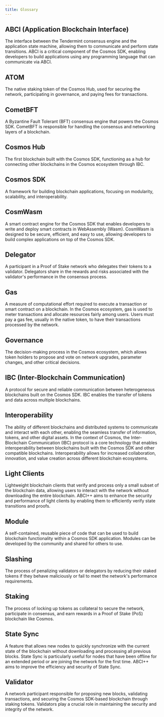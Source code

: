 ```yaml
---
title: Glossary
---
```


## ABCI (Application Blockchain Interface)

The interface between the Tendermint consensus engine and the application state machine, allowing them to communicate and perform state transitions. ABCI is a critical component of the Cosmos SDK, enabling developers to build applications using any programming language that can communicate via ABCI.

## ATOM

The native staking token of the Cosmos Hub, used for securing the network, participating in governance, and paying fees for transactions.

## CometBFT

A Byzantine Fault Tolerant (BFT) consensus engine that powers the Cosmos SDK. CometBFT is responsible for handling the consensus and networking layers of a blockchain.

## Cosmos Hub

The first blockchain built with the Cosmos SDK, functioning as a hub for connecting other blockchains in the Cosmos ecosystem through IBC.

## Cosmos SDK

A framework for building blockchain applications, focusing on modularity, scalability, and interoperability.

## CosmWasm

A smart contract engine for the Cosmos SDK that enables developers to write and deploy smart contracts in WebAssembly (Wasm). CosmWasm is designed to be secure, efficient, and easy to use, allowing developers to build complex applications on top of the Cosmos SDK.

## Delegator

A participant in a Proof of Stake network who delegates their tokens to a validator. Delegators share in the rewards and risks associated with the validator's performance in the consensus process.

## Gas

A measure of computational effort required to execute a transaction or smart contract on a blockchain. In the Cosmos ecosystem, gas is used to meter transactions and allocate resources fairly among users. Users must pay a gas fee, usually in the native token, to have their transactions processed by the network.

## Governance

The decision-making process in the Cosmos ecosystem, which allows token holders to propose and vote on network upgrades, parameter changes, and other critical decisions.

## IBC (Inter-Blockchain Communication)

A protocol for secure and reliable communication between heterogeneous blockchains built on the Cosmos SDK. IBC enables the transfer of tokens and data across multiple blockchains.

## Interoperability

The ability of different blockchains and distributed systems to communicate and interact with each other, enabling the seamless transfer of information, tokens, and other digital assets. In the context of Cosmos, the Inter-Blockchain Communication (IBC) protocol is a core technology that enables interoperability between blockchains built with the Cosmos SDK and other compatible blockchains. Interoperability allows for increased collaboration, innovation, and value creation across different blockchain ecosystems.

## Light Clients

Lightweight blockchain clients that verify and process only a small subset of the blockchain data, allowing users to interact with the network without downloading the entire blockchain. ABCI++ aims to enhance the security and performance of light clients by enabling them to efficiently verify state transitions and proofs.

## Module

A self-contained, reusable piece of code that can be used to build blockchain functionality within a Cosmos SDK application. Modules can be developed by the community and shared for others to use.

## Slashing

The process of penalizing validators or delegators by reducing their staked tokens if they behave maliciously or fail to meet the network's performance requirements.

## Staking

The process of locking up tokens as collateral to secure the network, participate in consensus, and earn rewards in a Proof of Stake (PoS) blockchain like Cosmos.

## State Sync

A feature that allows new nodes to quickly synchronize with the current state of the blockchain without downloading and processing all previous blocks. State Sync is particularly useful for nodes that have been offline for an extended period or are joining the network for the first time. ABCI++ aims to improve the efficiency and security of State Sync.

## Validator

A network participant responsible for proposing new blocks, validating transactions, and securing the Cosmos SDK-based blockchain through staking tokens. Validators play a crucial role in maintaining the security and integrity of the network.
